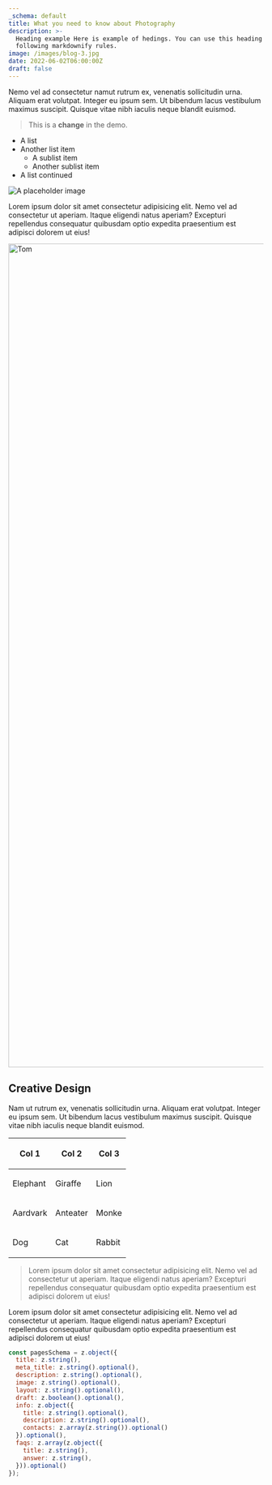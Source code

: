 ```yaml
---
_schema: default
title: What you need to know about Photography
description: >-
  Heading example Here is example of hedings. You can use this heading by
  following markdownify rules.
image: /images/blog-3.jpg
date: 2022-06-02T06:00:00Z
draft: false
---
```

<ShortcodesButton label="A button" link="/" style="outline" rel="follow"/>

<ShortcodesButton label="Another button!" link="/" style="basic" rel="same"/>

Nemo vel ad consectetur namut rutrum ex, venenatis sollicitudin urna. Aliquam erat volutpat. Integer eu ipsum sem. Ut bibendum lacus vestibulum maximus suscipit. Quisque vitae nibh iaculis neque blandit euismod.

> This is a **change** in the demo.

* A list
* Another list item
  * A sublist item
  * Another sublist item
* A list continued

![A placeholder image](/images/blog-6.jpg)

Lorem ipsum dolor sit amet consectetur adipisicing elit. Nemo vel ad consectetur ut aperiam. Itaque eligendi natus aperiam? Excepturi repellendus consequatur quibusdam optio expedita praesentium est adipisci dolorem ut eius!

<img src="/uploads/square-portrait.png" alt="Tom" height="1625" width="1625" />

## Creative Design

Nam ut rutrum ex, venenatis sollicitudin urna. Aliquam erat volutpat. Integer eu ipsum sem. Ut bibendum lacus vestibulum maximus suscipit. Quisque vitae nibh iaculis neque blandit euismod.

<table><thead><tr><th><p>Col 1</p></th><th><p>Col 2</p></th><th><p>Col 3</p></th></tr></thead><tbody><tr><td><p>Elephant</p></td><td><p>Giraffe</p></td><td><p>Lion</p></td></tr><tr><td><p>Aardvark</p></td><td><p>Anteater</p></td><td><p>Monke</p></td></tr><tr><td><p>Dog</p></td><td><p>Cat</p></td><td><p>Rabbit</p></td></tr></tbody></table>

> Lorem ipsum dolor sit amet consectetur adipisicing elit. Nemo vel ad consectetur ut aperiam. Itaque eligendi natus aperiam? Excepturi repellendus consequatur quibusdam optio expedita praesentium est adipisci dolorem ut eius!

Lorem ipsum dolor sit amet consectetur adipisicing elit. Nemo vel ad consectetur ut aperiam. Itaque eligendi natus aperiam? Excepturi repellendus consequatur quibusdam optio expedita praesentium est adipisci dolorem ut eius!

```javascript
const pagesSchema = z.object({
  title: z.string(),
  meta_title: z.string().optional(),
  description: z.string().optional(),
  image: z.string().optional(),
  layout: z.string().optional(),
  draft: z.boolean().optional(),
  info: z.object({
    title: z.string().optional(),
    description: z.string().optional(),
    contacts: z.array(z.string()).optional()
  }).optional(),
  faqs: z.array(z.object({
    title: z.string(),
    answer: z.string(),
  })).optional()
});
```